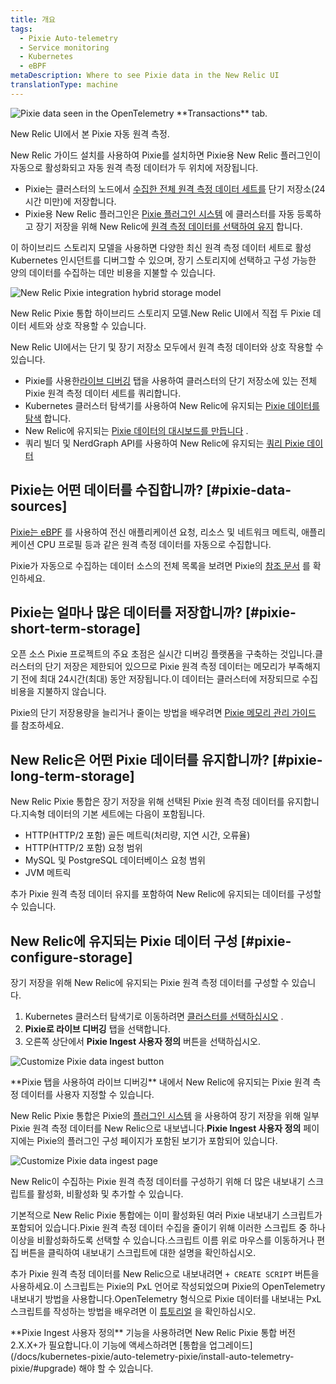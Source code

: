 ```yaml
---
title: 개요
tags:
  - Pixie Auto-telemetry
  - Service monitoring
  - Kubernetes
  - eBPF
metaDescription: Where to see Pixie data in the New Relic UI
translationType: machine
---
```






<img
  title="New Relic's UI pulls data from  data seen in the OpenTelemetry **Transactions** tab. "
  alt="Pixie data seen in the OpenTelemetry **Transactions** tab. "
  src={pixieServiceOtelTransactions}
/>

<figcaption>
  New Relic UI에서 본 Pixie 자동 원격 측정.
</figcaption>

New Relic 가이드 설치를 사용하여 Pixie를 설치하면 Pixie용 New Relic 플러그인이 자동으로 활성화되고 자동 원격 측정 데이터가 두 위치에 저장됩니다.

* Pixie는 클러스터의 노드에서 [수집한 전체 원격 측정 데이터 세트를](#pixie-data-sources) 단기 저장소(24시간 미만)에 저장합니다.
* Pixie용 New Relic 플러그인은 [Pixie 플러그인 시스템](https://docs.px.dev/reference/plugins/plugin-system/) 에 클러스터를 자동 등록하고 장기 저장을 위해 New Relic에 [원격 측정 데이터를 선택하여 유지](#pixie-long-term-storage) 합니다.

이 하이브리드 스토리지 모델을 사용하면 다양한 최신 원격 측정 데이터 세트로 활성 Kubernetes 인시던트를 디버그할 수 있으며, 장기 스토리지에 선택하고 구성 가능한 양의 데이터를 수집하는 데만 비용을 지불할 수 있습니다.

<img
  title="The New Relic Pixie integration hybrid storage model"
  alt="New Relic Pixie integration hybrid storage model"
  src={pixieIntegrationHybridStorage}
/>

<figcaption>
  New Relic Pixie 통합 하이브리드 스토리지 모델.New Relic UI에서 직접 두 Pixie 데이터 세트와 상호 작용할 수 있습니다.
</figcaption>

New Relic UI에서는 단기 및 장기 저장소 모두에서 원격 측정 데이터와 상호 작용할 수 있습니다.

* Pixie를 사용한[라이브 디버깅](/docs/kubernetes-pixie/auto-telemetry-pixie/understand-use-data/live-debugging-with-pixie) 탭을 사용하여 클러스터의 단기 저장소에 있는 전체 Pixie 원격 측정 데이터 세트를 쿼리합니다.
* Kubernetes 클러스터 탐색기를 사용하여 New Relic에 유지되는 [Pixie 데이터를 탐색](/docs/kubernetes-pixie/auto-telemetry-pixie/understand-use-data/explore-pixie-data) 합니다.
* New Relic에 유지되는 [Pixie 데이터의 대시보드를 만듭니다](/docs/kubernetes-pixie/auto-telemetry-pixie/understand-use-data/dashboard-pixie-data) .
* 쿼리 빌더 및 NerdGraph API를 사용하여 New Relic에 유지되는 [쿼리 Pixie 데이터](/docs/kubernetes-pixie/auto-telemetry-pixie/understand-use-data/query-pixie-data)

## Pixie는 어떤 데이터를 수집합니까? [#pixie-data-sources]

[Pixie는 eBPF](https://docs.px.dev/about-pixie/pixie-ebpf/) 를 사용하여 전신 애플리케이션 요청, 리소스 및 네트워크 메트릭, 애플리케이션 CPU 프로필 등과 같은 원격 측정 데이터를 자동으로 수집합니다.

Pixie가 자동으로 수집하는 데이터 소스의 전체 목록을 보려면 Pixie의 [참조 문서](https://docs.px.dev/about-pixie/data-sources/) 를 확인하세요.

## Pixie는 얼마나 많은 데이터를 저장합니까? [#pixie-short-term-storage]

오픈 소스 Pixie 프로젝트의 주요 초점은 실시간 디버깅 플랫폼을 구축하는 것입니다.클러스터의 단기 저장은 제한되어 있으므로 Pixie 원격 측정 데이터는 메모리가 부족해지기 전에 최대 24시간(최대) 동안 저장됩니다.이 데이터는 클러스터에 저장되므로 수집 비용을 지불하지 않습니다.

Pixie의 단기 저장용량을 늘리거나 줄이는 방법을 배우려면 [Pixie 메모리 관리 가이드](<>) 를 참조하세요.

## New Relic은 어떤 Pixie 데이터를 유지합니까? [#pixie-long-term-storage]

New Relic Pixie 통합은 장기 저장을 위해 선택된 Pixie 원격 측정 데이터를 유지합니다.지속형 데이터의 기본 세트에는 다음이 포함됩니다.

* HTTP(HTTP/2 포함) 골든 메트릭(처리량, 지연 시간, 오류율)
* HTTP(HTTP/2 포함) 요청 범위
* MySQL 및 PostgreSQL 데이터베이스 요청 범위
* JVM 메트릭

추가 Pixie 원격 측정 데이터 유지를 포함하여 New Relic에 유지되는 데이터를 구성할 수 있습니다.

## New Relic에 유지되는 Pixie 데이터 구성 [#pixie-configure-storage]

장기 저장을 위해 New Relic에 유지되는 Pixie 원격 측정 데이터를 구성할 수 있습니다.

1. Kubernetes 클러스터 탐색기로 이동하려면 [클러스터를 선택하십시오](https://one.newrelic.com/kubernetes-cluster-explorer) .
2. **Pixie로 라이브 디버깅** 탭을 선택합니다.
3. 오른쪽 상단에서 **Pixie Ingest 사용자 정의** 버튼을 선택하십시오.

<img
  title="Customize Pixie data ingest button"
  alt="Customize Pixie data ingest button"
  src={pixieCustomizeIngestButton}
/>

<figcaption>
  **Pixie 탭을 사용하여 라이브 디버깅** 내에서 New Relic에 유지되는 Pixie 원격 측정 데이터를 사용자 지정할 수 있습니다.
</figcaption>

New Relic Pixie 통합은 Pixie의 [플러그인 시스템](https://docs.px.dev/reference/plugins/plugin-system/) 을 사용하여 장기 저장을 위해 일부 Pixie 원격 측정 데이터를 New Relic으로 내보냅니다.**Pixie Ingest 사용자 정의** 페이지에는 Pixie의 플러그인 구성 페이지가 포함된 보기가 포함되어 있습니다.

<img
  title="Customize Pixie data ingest page"
  alt="Customize Pixie data ingest page"
  src={pixieCustomizeIngest}
/>

<figcaption>
  New Relic이 수집하는 Pixie 원격 측정 데이터를 구성하기 위해 더 많은 내보내기 스크립트를 활성화, 비활성화 및 추가할 수 있습니다.
</figcaption>

기본적으로 New Relic Pixie 통합에는 이미 활성화된 여러 Pixie 내보내기 스크립트가 포함되어 있습니다.Pixie 원격 측정 데이터 수집을 줄이기 위해 이러한 스크립트 중 하나 이상을 비활성화하도록 선택할 수 있습니다.스크립트 이름 위로 마우스를 이동하거나 편집 버튼을 클릭하여 내보내기 스크립트에 대한 설명을 확인하십시오.

추가 Pixie 원격 측정 데이터를 New Relic으로 내보내려면 `+ CREATE SCRIPT` 버튼을 사용하세요.이 스크립트는 Pixie의 PxL 언어로 작성되었으며 Pixie의 OpenTelemetry 내보내기 방법을 사용합니다.OpenTelemetry 형식으로 Pixie 데이터를 내보내는 PxL 스크립트를 작성하는 방법을 배우려면 이 [튜토리얼](https://docs.px.dev/tutorials/integrations/otel/) 을 확인하십시오.

<Callout variant="important">
  **Pixie Ingest 사용자 정의** 기능을 사용하려면 New Relic Pixie 통합 버전 2.X.X+가 필요합니다.이 기능에 액세스하려면 [통합을 업그레이드](/docs/kubernetes-pixie/auto-telemetry-pixie/install-auto-telemetry-pixie/#upgrade) 해야 할 수 있습니다.
</Callout>